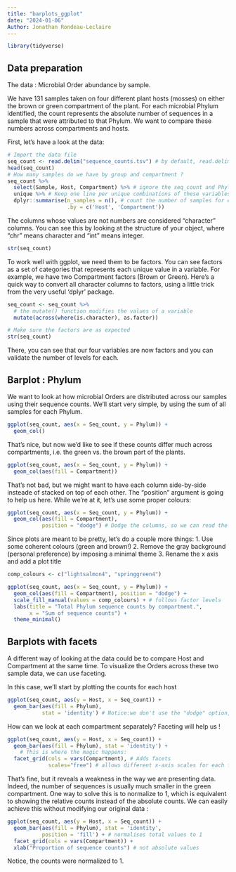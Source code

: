 ```yaml
---
title: "barplots_ggplot"
date: "2024-01-06"
Author: Jonathan Rondeau-Leclaire
---
```


```r
library(tidyverse)
```

## Data preparation

The data : Microbial Order abundance by sample.

We have 131 samples taken on four different plant hosts (mosses) on either the brown or green compartment of the plant. For each microbial Phylum identified, the count represents the absolute number of sequences in a sample that were attributed to that Phylum. We want to compare these numbers across compartments and hosts.

First, let's have a look at the data: 

```r
# Import the data file
seq_count <- read.delim("sequence_counts.tsv") # by default, read.delim assumes the file has a header, and that it is separated by tabulations ("\t")
head(seq_count)
# How many samples do we have by group and compartment ?
seq_count %>% 
  select(Sample, Host, Compartment) %>% # ignore the seq_count and Phylum columns
  unique %>% # Keep one line per unique combinations of these variables
  dplyr::summarise(n_samples = n(), # count the number of samples for each
                   .by = c('Host', 'Compartment'))
```
The columns whose values are not numbers are considered "character" columns. You can see this by looking at the structure of your object, where "chr" means character and "int" means integer.

```r
str(seq_count)
```
To work well with ggplot, we need them to be factors. You can see factors as a set of categories that represents each unique value in a variable. For example, we have two Compartment factors (Brown or Green). Here's a quick way to convert all character columns to factors, using a little trick from the very useful 'dplyr' package.

```r
seq_count <- seq_count %>% 
  # the mutate() function modifies the values of a variable
  mutate(across(where(is.character), as.factor))

# Make sure the factors are as expected
str(seq_count)
```

There, you can see that our four variables are now factors and you can validate the number of levels for each. 

## Barplot : Phylum 

We want to look at how microbial Orders are distributed across our samples using their sequence counts. We'll start very simple, by using the sum of all samples for each Phylum.

```r
ggplot(seq_count, aes(x = Seq_count, y = Phylum)) + 
  geom_col()
```

That's nice, but now we'd like to see if these counts differ much across compartments, i.e. the green vs. the brown part of the plants. 

```r
ggplot(seq_count, aes(x = Seq_count, y = Phylum)) + 
  geom_col(aes(fill = Compartment)) 
```

That's not bad, but we might want to have each column side-by-side insteade of stacked on top of each other. The "position" argument is going to help us here. While we're at it, let's use some proper colours:

```r
ggplot(seq_count, aes(x = Seq_count, y = Phylum)) + 
  geom_col(aes(fill = Compartment), 
           position = "dodge") # Dodge the columns, so we can read the counts
```

Since plots are meant to be pretty, let's do a couple more things: 
1. Use some coherent colours (green and brown!)
2. Remove the gray background (personal preference) by imposing a minimal theme
3. Rename the x axis and add a plot title

```r
comp_colours <- c("lightsalmon4", "springgreen4")

ggplot(seq_count, aes(x = Seq_count, y = Phylum)) + 
  geom_col(aes(fill = Compartment), position = "dodge") + 
  scale_fill_manual(values = comp_colours) + # follows factor levels
  labs(title = "Total Phylum sequence counts by compartment.",
       x = "Sum of sequence counts") +
  theme_minimal()
```

## Barplots with facets

A different way of looking at the data could be to compare Host and Compartment at the same time. To visualize the Orders across these two sample data, we can use faceting.

In this case, we'll start by plotting the counts for each host

```r
ggplot(seq_count, aes(y = Host, x = Seq_count)) + 
  geom_bar(aes(fill = Phylum),
           stat = 'identity') # Notice:we don't use the "dodge" option, so the counts stack.
```

How can we look at each compartment separately? Faceting will help us !
```r
ggplot(seq_count, aes(y = Host, x = Seq_count)) + 
  geom_bar(aes(fill = Phylum), stat = 'identity') +
    # This is where the magic happens:
  facet_grid(cols = vars(Compartment), # Adds facets
             scales="free") # allows different x-axis scales for each facet
```

That's fine, but it reveals a weakness in the way we are presenting data. Indeed, the number of sequences is usually much smaller in the green compartment. One way to solve this is to normalize to 1, which is equivalent to showing the relative counts instead of the absolute counts. We can easily achieve this without modifying our original data :

```r
ggplot(seq_count, aes(y = Host, x = Seq_count)) + 
  geom_bar(aes(fill = Phylum), stat = 'identity', 
           position = 'fill') + # normalises total values to 1
  facet_grid(cols = vars(Compartment)) +
  xlab("Proportion of sequence counts") # not absolute values
```

Notice, the counts were normalized to 1.